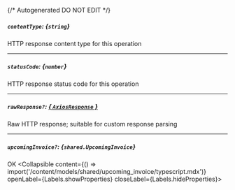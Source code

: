 {/* Autogenerated DO NOT EDIT  */}

##### `contentType`: *{`string`}*
HTTP response content type for this operation

---
##### `statusCode`: *{`number`}*
HTTP response status code for this operation

---
##### `rawResponse?`: [*{ `AxiosResponse` }*](https://axios-http.com/docs/res_schema)
Raw HTTP response; suitable for custom response parsing

---
##### `upcomingInvoice?`: *{`shared.UpcomingInvoice`}*
OK
<Collapsible content={() => import('/content/models/shared/upcoming_invoice/typescript.mdx')} openLabel={Labels.showProperties} closeLabel={Labels.hideProperties}>
</Collapsible>


